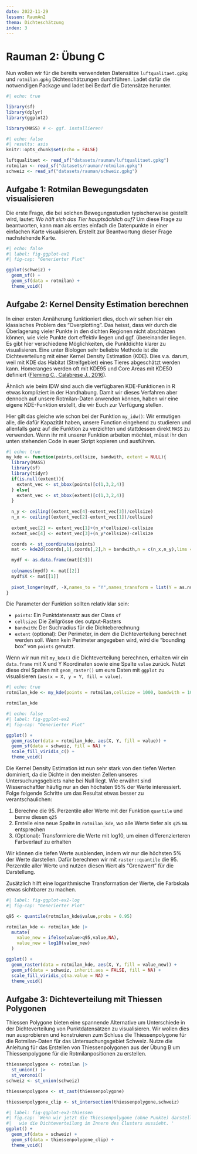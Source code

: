 ```yaml
---
date: 2022-11-29
lesson: RaumAn2
thema: Dichteschätzung
index: 3
---
```


# Rauman 2: Übung C

Nun wollen wir für die bereits verwendeten Datensätze `luftqualitaet.gpkg` und `rotmilan.gpkg` Dichteschätzungen durchführen. Ladet dafür die notwendigen Package und ladet bei Bedarf die Datensätze herunter.

```r
#| echo: true

library(sf)
library(dplyr)
library(ggplot2)

library(MASS) # <- ggf. installieren!
```

```r
#| echo: false
#| results: asis
knitr::opts_chunk$set(echo = FALSE)

luftqualitaet <- read_sf("datasets/rauman/luftqualitaet.gpkg") 
rotmilan <- read_sf("datasets/rauman/rotmilan.gpkg")
schweiz <- read_sf("datasets/rauman/schweiz.gpkg") 
```

## Aufgabe 1: Rotmilan Bewegungsdaten visualisieren

Die erste Frage, die bei solchen Bewegungsstudien typischerweise gestellt wird, lautet: *Wo hält sich das Tier hauptsächlich auf?* Um diese Frage zu beantworten, kann man als erstes einfach die Datenpunkte in einer einfachen Karte visualisieren. Erstellt zur Beantwortung dieser Frage nachstehende Karte.

```r
#| echo: false
#| label: fig-ggplot-ex1
#| fig-cap: "Generierter Plot"

ggplot(schweiz) + 
  geom_sf() + 
  geom_sf(data = rotmilan) +
  theme_void()
```

## Aufgabe 2: Kernel Density Estimation berechnen

In einer ersten Annäherung funktioniert dies, doch wir sehen hier ein klassisches Problem des "Overplotting". Das heisst, dass wir durch die Überlagerung vieler Punkte in den dichten Regionen nicht abschätzen können, wie viele Punkte dort effektiv liegen und ggf. übereinander liegen. Es gibt hier verschiedene Möglichkeiten, die Punktdichte klarer zu visualisieren. Eine unter Biologen sehr beliebte Methode ist die Dichteverteilung mit einer Kernel Density Estimation (KDE). Dies v.a. darum, weil mit KDE das Habitat (Streifgebiet) eines Tieres abgeschätzt werden kann. Homeranges werden oft mit KDE95 und Core Areas mit KDE50 definiert ([Fleming C., Calabrese J., 2016](https://besjournals.onlinelibrary.wiley.com/doi/full/10.1111/2041-210X.12673)).

Ähnlich wie beim IDW sind auch die verfügbaren KDE-Funktionen in R etwas kompliziert in der Handhabung. Damit wir dieses Verfahren aber dennoch auf unsere Rotmilan-Daten anwenden können, haben wir eine eigene KDE-Funktion erstellt, die wir Euch zur Verfügung stellen. 

Hier gilt das gleiche wie schon bei der Funktion `my_idw()`: Wir ermutigen alle, die dafür Kapazität haben, unsere Function eingehend zu studieren und allenfalls ganz auf die Funktion zu verzichten und stattdessen direkt `MASS` zu verwenden. Wenn ihr mit unserer Funktion arbeiten möchtet, müsst ihr den unten stehenden Code in euer Skript kopieren und ausführen. 

```r
#| echo: true
my_kde <- function(points,cellsize, bandwith, extent = NULL){
  library(MASS)
  library(sf)
  library(tidyr)
  if(is.null(extent)){
    extent_vec <- st_bbox(points)[c(1,3,2,4)]
  } else{
    extent_vec <- st_bbox(extent)[c(1,3,2,4)]
  }
  
  n_y <- ceiling((extent_vec[4]-extent_vec[3])/cellsize)
  n_x <- ceiling((extent_vec[2]-extent_vec[1])/cellsize)
  
  extent_vec[2] <- extent_vec[1]+(n_x*cellsize)-cellsize
  extent_vec[4] <- extent_vec[3]+(n_y*cellsize)-cellsize

  coords <- st_coordinates(points)
  mat <- kde2d(coords[,1],coords[,2],h = bandwith,n = c(n_x,n_y),lims = extent_vec)

  mydf <- as.data.frame(mat[[3]])
  
  colnames(mydf) <- mat[[2]]
  mydf$X <- mat[[1]]
  
  pivot_longer(mydf, -X,names_to = "Y",names_transform = list(Y = as.numeric))
}
```

Die Parameter der Funktion sollten relativ klar sein:

- `points`: Ein Punktdatensatz aus der Class `sf`
- `cellsize`: Die Zellgrösse des output-Rasters
- `bandwith`: Der Suchradius für die Dichteberechnung
- `extent` (optional): Der Perimeter, in dem die Dichteverteilung berechnet werden soll. Wenn kein Perimeter angegeben wird, wird die "bounding box" von `points` genutzt.

Wenn wir nun mit `my_kde()` die Dichteverteilung berechnen, erhalten wir ein `data.frame` mit X und Y Koordinaten sowie eine Spalte `value` zurück. Nutzt diese drei Spalten mit `geom_raster()` um eure Daten mit `ggplot` zu visualisieren (`aes(x = X, y = Y, fill = value)`. 
```r
#| echo: true
rotmilan_kde <- my_kde(points = rotmilan,cellsize = 1000, bandwith = 10000, extent = schweiz)

rotmilan_kde
```

```r
#| echo: false
#| label: fig-ggplot-ex2
#| fig-cap: "Generierter Plot"

ggplot() + 
  geom_raster(data = rotmilan_kde, aes(X, Y, fill = value)) +
  geom_sf(data = schweiz, fill = NA) +
  scale_fill_viridis_c() +
  theme_void()
```

Die Kernel Density Estimation ist nun sehr stark von den tiefen Werten dominiert, da die Dichte in den meisten Zellen unseres Untersuchungsgebiets nahe bei Null liegt. Wie erwähnt sind Wissenschaftler häufig nur an den höchsten 95\% der Werte interessiert. Folge folgende Schritte um das Resultat etwas besser zu verantschaulichen:

1. Berechne die 95. Perzentile aller Werte mit der Funktion `quantile` und benne diesen `q25`
2. Erstelle eine neue Spalte in `rotmilan_kde`, wo alle Werte tiefer als `q25` `NA` entsprechen
3. (Optional): Transformiere die Werte mit log10, um einen differenzierteren Farbverlauf zu erhalten

Wir können die tiefen Werte ausblenden, indem wir nur die höchsten 5% der Werte darstellen. Dafür berechnen wir mit `raster::quantile` die 95. Perzentile aller Werte und nutzen diesen Wert als "Grenzwert" für die Darstellung.

Zusätzlich hilft eine logarithmische Transformation der Werte, die Farbskala etwas sichtbarer zu machen.

```r
#| label: fig-ggplot-ex2-log
#| fig-cap: "Generierter Plot"

q95 <- quantile(rotmilan_kde$value,probs = 0.95)

rotmilan_kde <- rotmilan_kde |>
  mutate(
    value_new = ifelse(value>q95,value,NA),
    value_new = log10(value_new)
  )

ggplot() + 
  geom_raster(data = rotmilan_kde, aes(X, Y, fill = value_new)) +
  geom_sf(data = schweiz, inherit.aes = FALSE, fill = NA) +
  scale_fill_viridis_c(na.value = NA) +
  theme_void()
```

## Aufgabe 3: Dichteverteilung mit Thiessen Polygonen
Thiessen Polygone bieten eine spannende Alternative um Unterschiede in der Dichteverteilung von Punktdatensätzen zu visualisieren. 
Wir wollen dies nun ausprobieren und konstruieren zum Schluss die Thiessenpolygone für die Rotmilan-Daten für das Untersuchungsgebiet Schweiz. Nutze die Anleitung für das Erstellen von Thiessenpolygonen aus der Übung B um Thiessenpolygone für die Rotmilanpositionen zu erstellen. 

```r
thiessenpolygone <- rotmilan |>
  st_union() |>
  st_voronoi()
schweiz <- st_union(schweiz)

thiessenpolygone <- st_cast(thiessenpolygone)

thiessenpolygone_clip <- st_intersection(thiessenpolygone,schweiz)
```

```r
#| label: fig-ggplot-ex2-thiessen
#| fig.cap: 'Wenn wir jetzt die Thiessenpolygone (ohne Punkte) darstellen, wird deutlicher,
#|   wie die Dichteverteilung im Innern des Clusters aussieht. '
ggplot() + 
  geom_sf(data = schweiz) + 
  geom_sf(data = thiessenpolygone_clip) + 
  theme_void()
```


